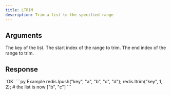 ```yaml
---
title: LTRIM
description: Trim a list to the specified range
---
```


## Arguments

<ParamField body="key" type="str" required>
  The key of the list.
</ParamField>

<ParamField body="start" type="number" required>
  The start index of the range to trim.
</ParamField>


<ParamField body="end" type="TValue" required>
  The end index of the range to trim.
</ParamField>

## Response

<ResponseField type="OK" required>
  `OK`
</ResponseField>

<RequestExample>
```py Example 
redis.lpush("key", "a", "b", "c", "d"); 
redis.ltrim("key", 1, 2); 
# the list is now ["b", "c"]
 ```
</RequestExample>
